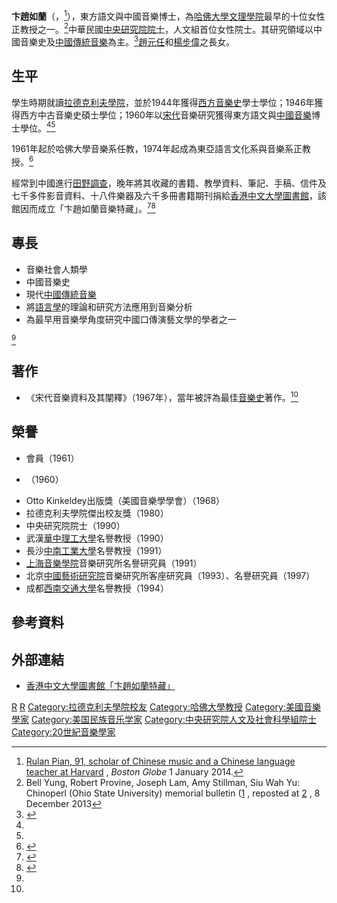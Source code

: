 {{Infobox_Person
|name =  卞趙如蘭
|image= 
|box_width= 
|english_names = Rulan Chao Pian
|Sex = 女
|birth_date= 1922年4月19日
|birth_place= {{USA}}[[馬薩諸塞州|馬薩諸塞州]][[劍橋_(馬薩諸塞州)|劍橋]]
|death_date= {{death_date_and_age|2013|11|30|1922|4|19}}
|death_place= {{USA}}[[馬薩諸塞州|馬薩諸塞州]][[劍橋_(馬薩諸塞州)|劍橋]]
|spouse = [[卞學鐄|卞學鐄]]
|parents = [[趙元任|趙元任]](父)、[[楊步偉|楊步偉]](母)
|education = 博士
|alma_mater =
[[拉德克利夫學院|拉德克利夫學院]]
|occupation = 學者
|period = 1962年-1992年
|agent = [[哈佛大學|哈佛大學]]
|research = [[民族音樂學|民族音樂學]]、[[語言學|語言學]]、[[中國文學|中國文學]]
|past = 
*美國哈佛東亞語言文化系助教<br /><span style="color: blue;">（1947年-1958年）</span>
*美國哈佛東亞語言文化系教員<br /><span style="color: blue;">（1959年-1962年）</span>
*美國哈佛東亞語言文化系講師<br /><span style="color: blue;">（1962年-1974年）</span>
*美國哈佛東亞語言文化系與音樂系正教授<br /><span style="color: blue;">（1974年-1992年）</span>
*香港中文大學音樂系訪問教授<br /><span style="color: blue;">（1975, 1978-1979, 1982, 1994年）</span>
*國立清華大學文學研究所客座教授<br /><span style="color: blue;">（1990年）</span>
*國立中央大學文學院客座教授<br /><span style="color: blue;">（1992年）</span>
|work =
|award =
Otto Kinkeldey出版獎(1968)<br />
{{Infobox_People_Sinica
|组别=人文及社會科學組
|届数=第18屆
|当选年=1994年
}}
}}
'''卞趙如蘭'''（{{lang-en|'''Rulan Chao Pian'''}}，{{bd|1922年|4月19日|2013年|11月30日|catIdx=Chao趙}}<ref name="BGlobe">[https://www.bostonglobe.com/metro/obituaries/2014/01/01/rulan-pian-scholar-chinese-music-and-chinese-language-teacher-harvard/tMj1O7nqzBiahlctPuQubI/story.html Rulan Pian, 91, scholar of Chinese music and a Chinese language teacher at Harvard] {{Wayback|url=https://www.bostonglobe.com/metro/obituaries/2014/01/01/rulan-pian-scholar-chinese-music-and-chinese-language-teacher-harvard/tMj1O7nqzBiahlctPuQubI/story.html |date=20211004010047 }}, ''Boston Globe'' 1 January 2014.</ref>），東方語文與中國音樂博士，為[[哈佛大學文理學院|哈佛大學文理學院]]最早的十位女性正教授之一。<ref name="memorialBulletin">Bell Yung, Robert Provine, Joseph Lam, Amy Stillman, Siu Wah Yu: Chinoperl (Ohio State University) memorial bulletin ([http://chinoperl.osu.edu/news/rulan-chao-pian-1922-2013] {{Wayback|url=http://chinoperl.osu.edu/news/rulan-chao-pian-1922-2013 |date=20140407051622 }}, reposted at [http://www.music.fas.harvard.edu/pian.html] {{Wayback|url=http://www.music.fas.harvard.edu/pian.html |date=20131219103614 }}, 8 December 2013</ref>中華民國[[中央研究院院士|中央研究院院士]]，人文組首位女性院士。其研究領域以中國音樂史及[[中國傳統音樂|中國傳統音樂]]為主。<ref name="院報">{{Cite web|title=卞趙如蘭院士與世長辭|url=https://newsletter.sinica.edu.tw/reviews/news/read_newscb5d.html|access-date=2021-09-23|publisher=中央研究院電子報}}</ref>[[趙元任|趙元任]]和[[楊步偉|楊步偉]]之長女。

== 生平 ==

學生時期就讀[[拉德克利夫學院|拉德克利夫學院]]，並於1944年獲得[[西方音樂史|西方音樂史]]學士學位；1946年獲得西方中古音樂史碩士學位；1960年以[[宋代|宋代]]音樂研究獲得東方語文與[[中國音樂|中國音樂]]博士學位。<ref name="BGlobe"/><ref name="memorialBulletin"/>

1961年起於哈佛大學音樂系任教，1974年起成為東亞語言文化系與音樂系正教授。<ref>{{Cite web|title=Faculty - Department of Music, Harvard University|url=https://web.archive.org/web/20070208153933/http://www.music.fas.harvard.edu/faculty/facbios.html#pian|date=2007-02-08|work=web.archive.org}}</ref>

經常到中國進行[[田野調查|田野調查]]，晚年將其收藏的書籍、教學資料、筆記、手稿、信件及七千多件影音資料、十八件樂器及六千多冊書籍期刊捐給[[香港中文大學圖書館|香港中文大學圖書館]]，該館因而成立「卞趙如蘭音樂特藏」。<ref>{{Cite journal|title=〈後現代「愚公」卞趙如蘭教授〉|author=關燕兒|url=https://www.cuhk.edu.hk/ics/21c/media/articles/c126-201106025.pdf|journal=《二十一世紀》|issue=126|year=2011-08|page=100-104}}</ref><ref>{{Cite web|title=趙如蘭教授 (1922-2013)|url=https://chinoperl.osu.edu/%E8%B6%99%E5%A6%82%E8%98%AD%E6%95%99%E6%8E%88-1922-2013|access-date=2021-09-23|date=2013-12-11|work=CHINOPERL|archive-date=2021-05-12|archive-url=https://web.archive.org/web/20210512224600/https://chinoperl.osu.edu/%E8%B6%99%E5%A6%82%E8%98%AD%E6%95%99%E6%8E%88-1922-2013}}</ref>

==專長==
*音樂社會人類學
*中國音樂史
*現代[[中國傳統音樂|中國傳統音樂]]
*將[[語言學|語言學]]的理論和研究方法應用到音樂分析
*為最早用音樂學角度研究中國口傳演藝文學的學者之一
<ref name="院報"/>

==著作==
*《宋代音樂資料及其闡釋》（1967年），當年被{{link-en|美國音樂學學會|American Musicological Society}}評為最佳[[音樂史|音樂史]]著作。<ref name="院報"/>

==榮譽==
*{{link-en|Phi Beta Kappa|Phi Beta Kappa}}會員（1961）
*{{link-en|Carolyne Wilby博士論文獎|Caroline Wilby Prize}}（1960）
*Otto Kinkeldey出版獎（美國音樂學學會）（1968）
*拉德克利夫學院傑出校友獎（1980）
*中央研究院院士（1990）
*武漢[[華中理工大學|華中理工大學]]名譽教授（1990）
*長沙[[中南工業大學|中南工業大學]]名譽教授（1991）
*[[上海音樂學院|上海音樂學院]]音樂研究所名譽研究員（1991）
*北京[[中國藝術研究院|中國藝術研究院]]音樂研究所客座研究員（1993）、名譽研究員（1997）
*成都[[西南交通大學|西南交通大學]]名譽教授（1994）

==參考資料==
{{reflist}}

==外部連結==
*[https://repository.lib.cuhk.edu.hk/en/collection/cuhk-pian 香港中文大學圖書館「卞趙如蘭特藏」] {{Wayback|url=https://repository.lib.cuhk.edu.hk/en/collection/cuhk-pian |date=20211005044857 }}

{{中央研究院第十八届院士}}
{{武進西蓋趙氏}}
{{Authority Control}}
{{DEFAULTSORT:Pian, Rulan Chao}}
[[Category:趙姓|R]]
[[Category:武進西蓋趙氏|R]]
[[Category:拉德克利夫學院校友|Category:拉德克利夫學院校友]]
[[Category:哈佛大學教授|Category:哈佛大學教授]]
[[Category:美國音樂學家|Category:美國音樂學家]]
[[Category:美国民族音乐学家|Category:美国民族音乐学家]]
[[Category:中央研究院人文及社會科學組院士|Category:中央研究院人文及社會科學組院士]]
[[Category:20世紀音樂學家|Category:20世紀音樂學家]]